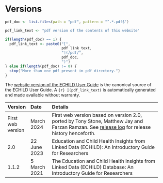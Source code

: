 # Versions {.unnumbered}

```r

pdf_doc <- list.files(path = "pdf", pattern = "^.*.pdf$")

pdf_link_text <- "pdf version of the contents of this website"

if(length(pdf_doc) == 1) { 
  pdf_link_text <- paste0("[", 
                          pdf_link_text, 
                          "](/pdf/",
                          pdf_doc,
                          ")")
} else if(length(pdf_doc) != 0) {
  stop("More than one pdf present in pdf directory.")
}

```


The [website version of the ECHILD User Guide](https://docs.echild.ac.uk) is 
the canonical source of the ECHILD User Guide. A `{r} I(pdf_link_text)` is 
automatically generated and made available without warranty.


| Version | Date | Details |
|:--|:--|:--------------|
| First web version | March 2024 | First web version based on version 2.0, ported by Tony Stone, Matthew Jay and Farzan Ramzan. See [release log](https://github.com/UCL-ECHILD/docs.echild.ac.uk-website/releases) for release history henceforth. |
| 2.0 | 22 June 2023 | Education and Child Health Insights from Linked Data (ECHILD): An Introductory Guide for Researchers | 
| 1.1.2 | 5 March 2021 | The Education and Child Health Insights from Linked Data (ECHILD) Database: An Introductory Guide for Researchers |
